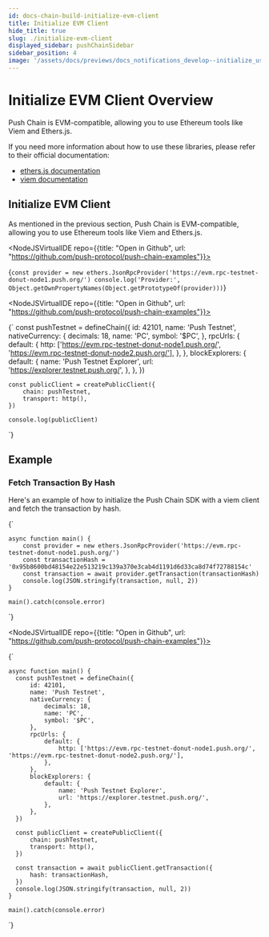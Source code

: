 ```yaml
---
id: docs-chain-build-initialize-evm-client
title: Initialize EVM Client
hide_title: true
slug: ./initialize-evm-client
displayed_sidebar: pushChainSidebar
sidebar_position: 4
image: '/assets/docs/previews/docs_notifications_develop--initialize_user.png'
---
```


# Initialize EVM Client Overview

Push Chain is EVM-compatible, allowing you to use Ethereum tools like Viem and Ethers.js.

If you need more information about how to use these libraries, please refer to their official documentation:
- [ethers.js documentation](https://docs.ethers.org/)
- [viem documentation](https://viem.sh/)

<head>
  <title>{`Initialize EVM Client | Push Chain | Push Documentation`}</title>
</head>


## Initialize EVM Client

As mentioned in the previous section, Push Chain is EVM-compatible, allowing you to use Ethereum tools like Viem and Ethers.js.

<Tabs groupId="initialize-evm-client">
  <TabItem value='ethers_v6' label='Ethers (V6)' default>

<NodeJSVirtualIDE repo={{title: "Open in Github", url: "https://github.com/push-protocol/push-chain-examples"}}>

{`
    const provider = new ethers.JsonRpcProvider('https://evm.rpc-testnet-donut-node1.push.org/')
    console.log('Provider:', Object.getOwnPropertyNames(Object.getPrototypeOf(provider)))
`}

</NodeJSVirtualIDE>

  </TabItem>
<TabItem value='viem' label='Viem'>

<NodeJSVirtualIDE repo={{title: "Open in Github", url: "https://github.com/push-protocol/push-chain-examples"}}>

{`
    const pushTestnet = defineChain({
        id: 42101,
        name: 'Push Testnet',
        nativeCurrency: {
            decimals: 18,
            name: 'PC',
            symbol: '$PC',
        },
        rpcUrls: {
            default: {
                http: ['https://evm.rpc-testnet-donut-node1.push.org/', 'https://evm.rpc-testnet-donut-node2.push.org/'],
            },
        },
        blockExplorers: {
            default: {
                name: 'Push Testnet Explorer',
                url: 'https://explorer.testnet.push.org/',
            },
        },
    })

    const publicClient = createPublicClient({
        chain: pushTestnet,
        transport: http(),
    })

    console.log(publicClient)
`}

</NodeJSVirtualIDE>

</TabItem>
</Tabs>

## Example

### Fetch Transaction By Hash

Here's an example of how to initialize the Push Chain SDK with a viem client and fetch the transaction by hash.

<Tabs groupId="initialize-evm-client">
  <TabItem value='ethers_v6' label='Ethers (V6)' default>
  <NodeJSVirtualIDE repo={{title: "Open in Github", url: "https://github.com/push-protocol/push-chain-examples"}}>

{`


    async function main() {
        const provider = new ethers.JsonRpcProvider('https://evm.rpc-testnet-donut-node1.push.org/')
        const transactionHash = '0x95b8600bd48154e22e513219c139a370e3cab4d1191d6d33ca8d74f72788154c'
        const transaction = await provider.getTransaction(transactionHash)
        console.log(JSON.stringify(transaction, null, 2))
    }

    main().catch(console.error)

`}

</NodeJSVirtualIDE>

</TabItem>

  <TabItem value='viem' label='Viem'>

<NodeJSVirtualIDE repo={{title: "Open in Github", url: "https://github.com/push-protocol/push-chain-examples"}}>

{`


    async function main() {
      const pushTestnet = defineChain({
          id: 42101,
          name: 'Push Testnet',
          nativeCurrency: {
              decimals: 18,
              name: 'PC',
              symbol: '$PC',
          },
          rpcUrls: {
              default: {
                  http: ['https://evm.rpc-testnet-donut-node1.push.org/', 'https://evm.rpc-testnet-donut-node2.push.org/'],
              },
          },
          blockExplorers: {
              default: {
                  name: 'Push Testnet Explorer',
                  url: 'https://explorer.testnet.push.org/',
              },
          },
      })

      const publicClient = createPublicClient({
          chain: pushTestnet,
          transport: http(),
      })

      const transaction = await publicClient.getTransaction({
          hash: transactionHash,
      })
      console.log(JSON.stringify(transaction, null, 2))
    }

    main().catch(console.error)

`}

</NodeJSVirtualIDE>

</TabItem>
</Tabs>